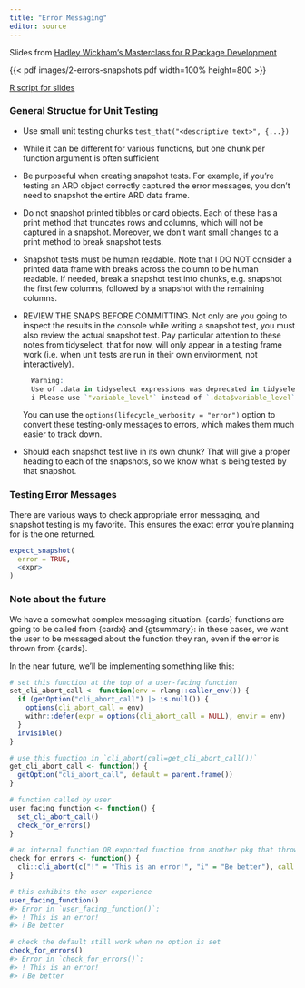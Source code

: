 ```yaml
---
title: "Error Messaging"
editor: source
---
```


Slides from [Hadley Wickham's Masterclass for R Package Development](https://github.com/posit-conf-2023/pkg-dev-masterclass)

{{< pdf images/2-errors-snapshots.pdf width=100% height=800 >}}

[R script for slides](https://raw.githubusercontent.com/ddsjoberg/ARD-onboarding/main/05-cli-conditions.R)


### General Structue for Unit Testing

- Use small unit testing chunks `test_that("<descriptive text>", {...})`

- While it can be different for various functions, but one chunk per function argument is often sufficient

- Be purposeful when creating snapshot tests. For example, if you're testing an ARD object correctly captured the error messages, you don't need to snapshot the entire ARD data frame.

- Do not snapshot printed tibbles or card objects. Each of these has a print method that truncates rows and columns, which will not be captured in a snapshot. Moreover, we don't want small changes to a print method to break snapshot tests.

- Snapshot tests must be human readable. Note that I DO NOT consider a printed data frame with breaks across the column to be human readable. If needed, break a snapshot test into chunks, e.g. snapshot the first few columns, followed by a snapshot with the remaining columns.

- REVIEW THE SNAPS BEFORE COMMITTING. Not only are you going to inspect the results in the console while writing a snapshot test, you must also review the actual snapshot test. Pay particular attention to these notes from tidyselect, that for now, will only appear in a testing frame work (i.e. when unit tests are run in their own environment, not interactively).

    ```r
      Warning:
      Use of .data in tidyselect expressions was deprecated in tidyselect 1.2.0.
      i Please use `"variable_level"` instead of `.data$variable_level`
    ```
    
    You can use the `options(lifecycle_verbosity = "error")` option to convert these testing-only messages to errors, which makes them much easier to track down.

- Should each snapshot test live in its own chunk? That will give a proper heading to each of the snapshots, so we know what is being tested by that snapshot.

### Testing Error Messages

There are various ways to check appropriate error messaging, and snapshot testing is my favorite.
This ensures the exact error you're planning for is the one returned.

```r
expect_snapshot(
  error = TRUE, 
  <expr>
)
```

### Note about the future

We have a somewhat complex messaging situation. {cards} functions are going to be called from {cardx} and {gtsummary}: in these cases, we want the user to be messaged about the function they ran, even if the error is thrown from {cards}.

In the near future, we'll be implementing something like this:

``` r
# set this function at the top of a user-facing function
set_cli_abort_call <- function(env = rlang::caller_env()) {
  if (getOption("cli_abort_call") |> is.null()) {
    options(cli_abort_call = env)
    withr::defer(expr = options(cli_abort_call = NULL), envir = env)
  }
  invisible()
}

# use this function in `cli_abort(call=get_cli_abort_call())`
get_cli_abort_call <- function() {
  getOption("cli_abort_call", default = parent.frame())
}

# function called by user
user_facing_function <- function() {
  set_cli_abort_call()
  check_for_errors()
}

# an internal function OR exported function from another pkg that throws the error
check_for_errors <- function() {
  cli::cli_abort(c("!" = "This is an error!", "i" = "Be better"), call = get_cli_abort_call())
}

# this exhibits the user experience
user_facing_function()
#> Error in `user_facing_function()`:
#> ! This is an error!
#> ℹ Be better

# check the default still work when no option is set
check_for_errors()
#> Error in `check_for_errors()`:
#> ! This is an error!
#> ℹ Be better
```
